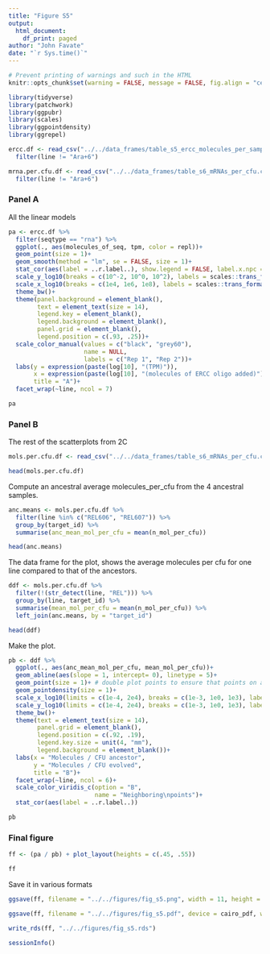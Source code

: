 ```yaml
---
title: "Figure S5"
output: 
  html_document:
    df_print: paged
author: "John Favate"
date: "`r Sys.time()`"
---
```


<style type="text/css">
.main-container {
  max-width: 1500px;
  margin-left: auto;
  margin-right: auto;
}
</style>

```r
# Prevent printing of warnings and such in the HTML
knitr::opts_chunk$set(warning = FALSE, message = FALSE, fig.align = "center")
```

```r
library(tidyverse)
library(patchwork)
library(ggpubr)
library(scales)
library(ggpointdensity)
library(ggrepel)

ercc.df <- read_csv("../../data_frames/table_s5_ercc_molecules_per_sample.csv") %>% 
  filter(line != "Ara+6")

mrna.per.cfu.df <- read_csv("../../data_frames/table_s6_mRNAs_per_cfu.csv") %>% 
  filter(line != "Ara+6")
```

### Panel A

All the linear models
```r
pa <- ercc.df %>%
  filter(seqtype == "rna") %>%
  ggplot(., aes(molecules_of_seq, tpm, color = repl))+
  geom_point(size = 1)+
  geom_smooth(method = "lm", se = FALSE, size = 1)+
  stat_cor(aes(label = ..r.label..), show.legend = FALSE, label.x.npc = .01, label.y.npc = .99)+
  scale_y_log10(breaks = c(10^-2, 10^0, 10^2), labels = scales::trans_format("log10", scales::math_format(10^.x)))+
  scale_x_log10(breaks = c(1e4, 1e6, 1e8), labels = scales::trans_format("log10", scales::math_format(10^.x)))+
  theme_bw()+
  theme(panel.background = element_blank(),
        text = element_text(size = 14),
        legend.key = element_blank(),
        legend.background = element_blank(),
        panel.grid = element_blank(),
        legend.position = c(.93, .25))+
  scale_color_manual(values = c("black", "grey60"),
                     name = NULL,
                     labels = c("Rep 1", "Rep 2"))+
  labs(y = expression(paste(log[10], "(TPM)")),
       x = expression(paste(log[10], "(molecules of ERCC oligo added)")),
       title = "A")+
  facet_wrap(~line, ncol = 7)

pa
```

### Panel B

The rest of the scatterplots from 2C
```r
mols.per.cfu.df <- read_csv("../../data_frames/table_s6_mRNAs_per_cfu.csv")

head(mols.per.cfu.df)
```

Compute an ancestral average molecules_per_cfu from the 4 ancestral samples.
```r
anc.means <- mols.per.cfu.df %>% 
  filter(line %in% c("REL606", "REL607")) %>% 
  group_by(target_id) %>% 
  summarise(anc_mean_mol_per_cfu = mean(n_mol_per_cfu))

head(anc.means)
```

The data frame for the plot, shows the average molecules per cfu for one line compared to that of the ancestors. 
```r
ddf <- mols.per.cfu.df %>% 
  filter(!(str_detect(line, "REL"))) %>% 
  group_by(line, target_id) %>% 
  summarise(mean_mol_per_cfu = mean(n_mol_per_cfu)) %>%
  left_join(anc.means, by = "target_id")

head(ddf)
```

Make the plot.
```r
pb <- ddf %>% 
  ggplot(., aes(anc_mean_mol_per_cfu, mean_mol_per_cfu))+
  geom_abline(aes(slope = 1, intercept= 0), linetype = 5)+
  geom_point(size = 1)+ # double plot points to ensure that points on axis show up
  geom_pointdensity(size = 1)+
  scale_x_log10(limits = c(1e-4, 2e4), breaks = c(1e-3, 1e0, 1e3), labels = scales::trans_format("log10", scales::math_format(10^.x)))+
  scale_y_log10(limits = c(1e-4, 2e4), breaks = c(1e-3, 1e0, 1e3), labels = scales::trans_format("log10", scales::math_format(10^.x)))+
  theme_bw()+
  theme(text = element_text(size = 14),
        panel.grid = element_blank(),
        legend.position = c(.92, .19),
        legend.key.size = unit(4, "mm"),
        legend.background = element_blank())+
  labs(x = "Molecules / CFU ancestor",
       y = "Molecules / CFU evolved",
       title = "B")+
  facet_wrap(~line, ncol = 6)+
  scale_color_viridis_c(option = "B",
                        name = "Neighboring\npoints")+
  stat_cor(aes(label = ..r.label..))

pb
```

### Final figure

```r
ff <- (pa / pb) + plot_layout(heights = c(.45, .55))

ff
```

Save it in various formats
```r
ggsave(ff, filename = "../../figures/fig_s5.png", width = 11, height = 8.5)

ggsave(ff, filename = "../../figures/fig_s5.pdf", device = cairo_pdf, width = 11, height = 8.5)

write_rds(ff, "../../figures/fig_s5.rds")
```

```r
sessionInfo()
```

